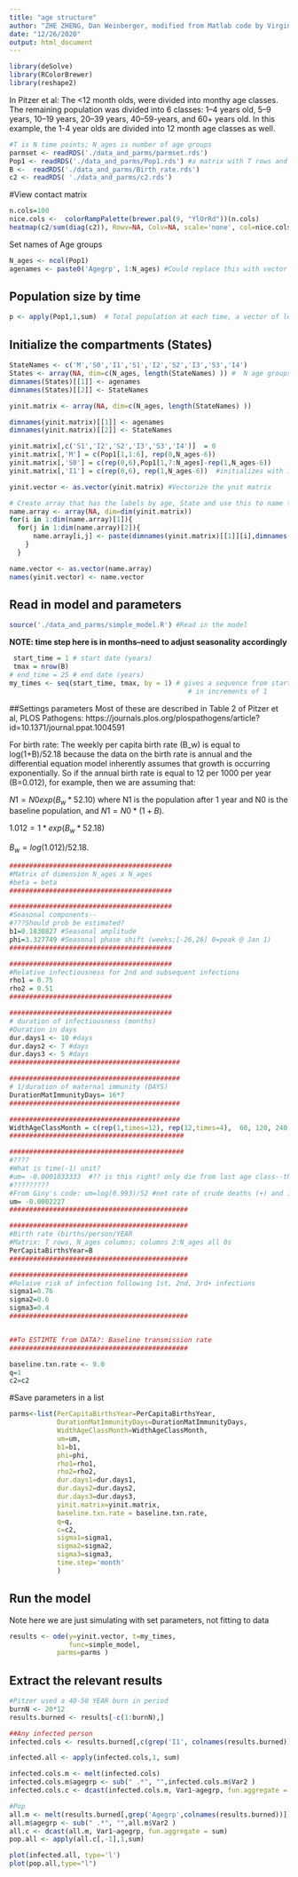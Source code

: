 ```yaml
---
title: "age structure"
author: "ZHE ZHENG, Dan Weinberger, modified from Matlab code by Virginia Pitzer"
date: "12/26/2020"
output: html_document
---
```

```r
library(deSolve)
library(RColorBrewer)
library(reshape2)
```
In Pitzer et al: The <12 month olds, were divided into monthy age classes. The remaining population was divided into 6 classes: 1–4 years old, 5–9 years, 10–19 years, 20–39 years, 40–59-years, and 60+ years old. In this example, the 1-4 year olds are divided into 12 month age classes as well. 


```r
#T is N time points; N_ages is number of age groups
parmset <- readRDS('./data_and_parms/parmset.rds')
Pop1 <- readRDS('./data_and_parms/Pop1.rds') #a matrix with T rows and  A columns
B <-  readRDS('./data_and_parms/Birth_rate.rds')
c2 <- readRDS( './data_and_parms/c2.rds')

```

#View contact matrix
```r
n.cols=100
nice.cols <-  colorRampPalette(brewer.pal(9, "YlOrRd"))(n.cols)
heatmap(c2/sum(diag(c2)), Rowv=NA, Colv=NA, scale='none', col=nice.cols)
```
Set names of Age groups 
```r
N_ages <- ncol(Pop1) 
agenames <- paste0('Agegrp', 1:N_ages) #Could replace this with vector of actual age names
```

## Population size by time
```r
p <- apply(Pop1,1,sum)  # Total population at each time, a vector of length T
```

## Initialize the compartments (States) 
```r
StateNames <- c('M','S0','I1','S1','I2','S2','I3','S3','I4')
States <- array(NA, dim=c(N_ages, length(StateNames) )) #  N age groups xN parameters 
dimnames(States)[[1]] <- agenames
dimnames(States)[[2]] <- StateNames

yinit.matrix <- array(NA, dim=c(N_ages, length(StateNames) ))

dimnames(yinit.matrix)[[1]] <- agenames
dimnames(yinit.matrix)[[2]] <- StateNames

yinit.matrix[,c('S1','I2','S2','I3','S3','I4')]  = 0
yinit.matrix[,'M'] = c(Pop1[1,1:6], rep(0,N_ages-6))
yinit.matrix[,'S0'] = c(rep(0,6),Pop1[1,7:N_ages]-rep(1,N_ages-6)) 
yinit.matrix[,'I1'] = c(rep(0,6), rep(1,N_ages-6))  #initializes with 1 infected person per age group 

yinit.vector <- as.vector(yinit.matrix) #Vectorize the ynit matrix

# Create array that has the labels by age, State and use this to name the yinit.vector
name.array <- array(NA, dim=dim(yinit.matrix))
for(i in 1:dim(name.array)[1]){
  for(j in 1:dim(name.array)[2]){
      name.array[i,j] <- paste(dimnames(yinit.matrix)[[1]][i],dimnames(yinit.matrix)[[2]][j]  )
    }
  }

name.vector <- as.vector(name.array)
names(yinit.vector) <- name.vector

```


## Read in model and parameters

```r
source('./data_and_parms/simple_model.R') #Read in the model
```


**NOTE: time step here is in months--need to adjust seasonality accordingly**
```r
 start_time = 1 # start date (years)
 tmax = nrow(B)
# end_time = 25 # end date (years)
my_times <- seq(start_time, tmax, by = 1) # gives a sequence from start to end
											 # in increments of 1
```


##Settings parameters
Most of these are described in Table 2 of Pitzer et al, PLOS Pathogens: https://journals.plos.org/plospathogens/article?id=10.1371/journal.ppat.1004591

For birth rate:
The weekly per capita birth rate (B_w) is equal to log(1+B)/52.18 because the data on the birth rate is annual and the differential equation model inherently assumes that growth is occurring exponentially. So if the annual birth rate is equal to 12 per 1000 per year (B=0.012), for example, then we are assuming that:

$N1=N0exp(B_w*52.10)$     where N1 is the population after 1 year and N0 is the baseline population, and $N1=N0*(1+B)$.

$1.012=1*exp(B_w*52.18)$

$B_w=log(1.012)/52.18$.

```r
#########################################
#Matrix of dimension N_ages x N_ages
#beta = beta 
#########################################

#########################################
#Seasonal components--
#???Should prob be estimated?
b1=0.1830827 #Seasonal amplitude
phi=3.327749 #Seasonal phase shift (weeks;[-26,26] 0=peak @ Jan 1)
#########################################

#########################################
#Relative infectiousness for 2nd and subsequent infections
rho1 = 0.75
rho2 = 0.51
#########################################

#########################################
# duration of infectiousness (months)
#Duration in days
dur.days1 <- 10 #days
dur.days2 <- 7 #days
dur.days3 <- 5 #days
###########################################  

###########################################
# 1/duration of maternal immunity (DAYS)
DurationMatImmunityDays= 16*7
###########################################

###########################################
WidthAgeClassMonth = c(rep(1,times=12), rep(12,times=4),  60, 120, 240, 240, 240 )  #Aging rate=1/width age class (months) Vector of long N_age
############################################

############################################
#????
#What is time(-1) unit?
#um= -0.0001833333  #?? is this right? only die from last age class--this maybe helps with this "We assumed deaths occurred from the last age class and adjusted the net rate of immigration/emigration and death from other age groups in order to produce a rate of population growth and age structure similar to that of the US." 
#?????????
#From Giny's code: um=log(0.993)/52 #net rate of crude deaths (+) and immigration (-) from all age groups (per week): can adjust this to approximate population growth in state# I calibrated this parameter so we can reproduce the population growth
um= -0.0002227
#############################################

#############################################
#Birth rate (births/person/YEAR
#Matrix: T rows, N_ages columns; columns 2:N_ages all 0s
PerCapitaBirthsYear=B 
#############################################

#############################################
#Relaive risk of infection following 1st, 2nd, 3rd+ infections
sigma1=0.76
sigma2=0.6
sigma3=0.4
#############################################


##To ESTIMTE from DATA?: Baseline transmission rate
#############################################

baseline.txn.rate <- 9.0
q=1
c2=c2

```


#Save parameters in a list
```r
parms<-list(PerCapitaBirthsYear=PerCapitaBirthsYear,
            DurationMatImmunityDays=DurationMatImmunityDays,
            WidthAgeClassMonth=WidthAgeClassMonth,
            um=um,
            b1=b1,
            phi=phi,
            rho1=rho1,
            rho2=rho2,
            dur.days1=dur.days1,
            dur.days2=dur.days2,
            dur.days3=dur.days3,
            yinit.matrix=yinit.matrix,
            baseline.txn.rate = baseline.txn.rate,
            q=q,
            c=c2,
            sigma1=sigma1,
            sigma2=sigma2,
            sigma3=sigma3,
            time.step='month'
            )
```


## Run the model 
Note here we are just simulating with set parameters, not fitting to data
```r
results <- ode(y=yinit.vector, t=my_times,  
               func=simple_model, 
            parms=parms )

```

## Extract the relevant results
```r

#Pitzer used a 40-50 YEAR burn in period
burnN <- 20*12
results.burned <- results[-c(1:burnN),]

##Any infected person
infected.cols <- results.burned[,c(grep('I1', colnames(results.burned)),grep('I2', colnames(results.burned)),grep('I3', colnames(results.burned)),grep('I4', colnames(results.burned)  )) ]

infected.all <- apply(infected.cols,1, sum)

infected.cols.m <- melt(infected.cols)
infected.cols.m$agegrp <- sub(" .*", "",infected.cols.m$Var2 )
infected.cols.c <- dcast(infected.cols.m, Var1~agegrp, fun.aggregate = sum)

#Pop
all.m <- melt(results.burned[,grep('Agegrp',colnames(results.burned))])
all.m$agegrp <- sub(" .*", "",all.m$Var2 )
all.c <- dcast(all.m, Var1~agegrp, fun.aggregate = sum)
pop.all <- apply(all.c[,-1],1,sum)

plot(infected.all, type='l')
plot(pop.all,type="l")

```
